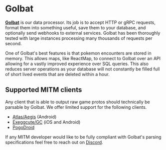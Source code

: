 # Golbat

[**Golbat**](https://github.com/UnownHash/Golbat) is our data processor. Its job is to accept HTTP or gRPC requests, format them into something useful, save them to your database, and optionally send webhooks to external services. Golbat has been thoroughly tested with large instances processing many thousands of requests per second.

One of Golbat's best features is that pokemon encounters are stored in memory. This allows maps, like ReactMap, to connect to Golbat over an API allowing for a vastly improved experience over SQL queries. This also reduces server operations as your database will not constantly be filled full of short lived events that are deleted within a hour.

## Supported MITM clients

Any client that is able to output raw game protos should technically be parsable by Golbat. We offer limited support for the following clients.

- [Atlas/Aegis](https://pokemod.dev/mapping) (Android)
- [Exeggcute/GC](https://jorgschulze73.github.io/gc-docs/) (iOS and Android)
- [PogoDroid](https://github.com/Map-A-Droid/MAD)

If any MITM developer would like to be fully compliant with Golbat's parsing specifications feel free to reach out on [Discord](./docs/help).

